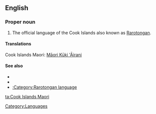 ==English==

===Proper noun===
{{en-proper noun|sg=[[Cook Islands]] [[Maori]]}}

# The official language of the Cook Islands also known as [[Rarotongan]].

====Translations====
Cook Islands Maori: [[Māori Kūki 'Āirani]]

====See also====
* {{ethnologue|code=rar}}
* {{pedialite|Cook Islands Maori}}
* [[:Category:Rarotongan language]]

[[Category:Languages]]

[[ta:Cook Islands Maori]]